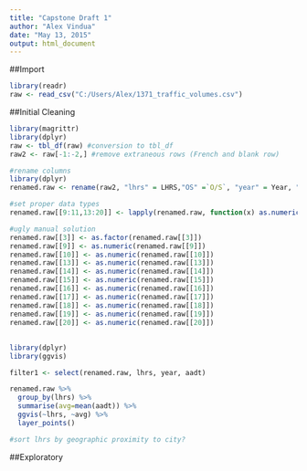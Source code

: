 ```yaml
---
title: "Capstone Draft 1"
author: "Alex Vindua"
date: "May 13, 2015"
output: html_document
---
```


##Import 
```r
library(readr)
raw <- read_csv("C:/Users/Alex/1371_traffic_volumes.csv")
 ```

##Initial Cleaning
```r
library(magrittr)
library(dplyr)
raw <- tbl_df(raw) #conversion to tbl_df
raw2 <- raw[-1:-2,] #remove extraneous rows (French and blank row)

#rename columns
library(dplyr)
renamed.raw <- rename(raw2, "lhrs" = LHRS,"OS" =`O/S`, "year" = Year, "hwy.type" = `Hwy #`, "hwy.let" = `Hwy Let`, "hwy.type" = `Hwy Type (Text)`, "location" = `Location Description`, "reg" = Reg, "section.len" = `Section Length`, "conn.link.len" = `Connecting Link Length`, "sec.description" = `Secondary Description (for Connecting Links, Regional Boundarys,etc)`, "travel.pattern" = `Travel Pattern`, "dhv.percent" = `DHV %`, "directional.split" = `Directional Split`, "aadt" = AADT, "annual.aadt.change" = `Yearly % Change in AADT`, "decade.change" = `10 Year % Change in AADT`, "sadt" = SADT, "sawdt" = SAWDT, "wadt" = WADT)

#set proper data types 
renamed.raw[[9:11,13:20]] <- lapply(renamed.raw, function(x) as.numeric(renamed.raw[[9:11,13:20]])) #figure out issue here

#ugly manual solution
renamed.raw[[3]] <- as.factor(renamed.raw[[3]])
renamed.raw[[9]] <- as.numeric(renamed.raw[[9]])
renamed.raw[[10]] <- as.numeric(renamed.raw[[10]])
renamed.raw[[13]] <- as.numeric(renamed.raw[[13]])
renamed.raw[[14]] <- as.numeric(renamed.raw[[14]])
renamed.raw[[15]] <- as.numeric(renamed.raw[[15]])
renamed.raw[[16]] <- as.numeric(renamed.raw[[16]])
renamed.raw[[17]] <- as.numeric(renamed.raw[[17]])
renamed.raw[[18]] <- as.numeric(renamed.raw[[18]])
renamed.raw[[19]] <- as.numeric(renamed.raw[[19]])
renamed.raw[[20]] <- as.numeric(renamed.raw[[20]])
```

##
``` r
library(dplyr)
library(ggvis)

filter1 <- select(renamed.raw, lhrs, year, aadt)

renamed.raw %>%
  group_by(lhrs) %>%
  summarise(avg=mean(aadt)) %>%
  ggvis(~lhrs, ~avg) %>%
  layer_points()

#sort lhrs by geographic proximity to city?

```
##Exploratory

```r


```


